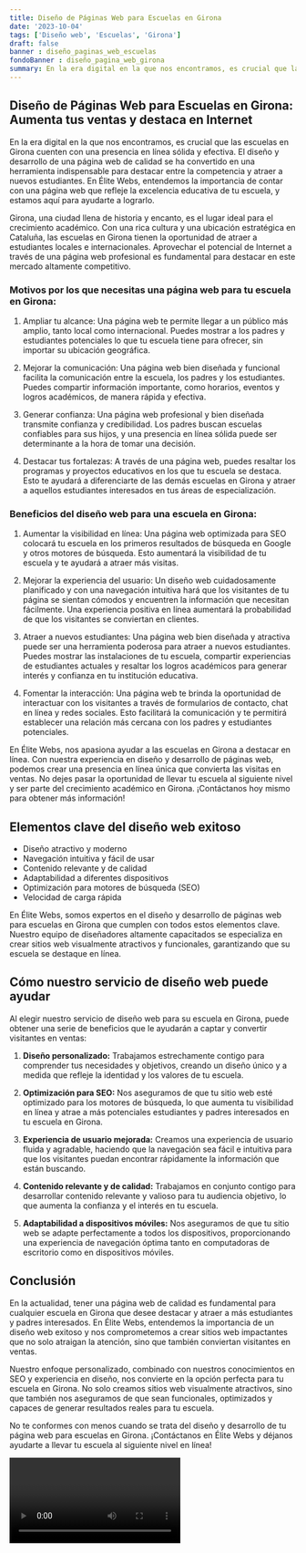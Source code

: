 ```yaml
---
title: Diseño de Páginas Web para Escuelas en Girona
date: '2023-10-04'
tags: ['Diseño web', 'Escuelas', 'Girona']
draft: false
banner : diseño_paginas_web_escuelas
fondoBanner : diseño_pagina_web_girona
summary: En la era digital en la que nos encontramos, es crucial que las escuelas en Girona cuenten con una presencia en línea sólida y efectiva. El diseño y desarrollo de una página web de calidad se ha convertido en una herramienta indispensable para destacar entre la competencia y atraer a nuevos estudiantes. En Élite Webs, entendemos la importancia de contar con una página web que refleje la excelencia educativa de tu escuela, y estamos aquí para ayudarte a lograrlo.
---
```


## **Diseño de Páginas Web para Escuelas en Girona: Aumenta tus ventas y destaca en Internet**

En la era digital en la que nos encontramos, es crucial que las escuelas en Girona cuenten con una presencia en línea sólida y efectiva. El diseño y desarrollo de una página web de calidad se ha convertido en una herramienta indispensable para destacar entre la competencia y atraer a nuevos estudiantes. En Élite Webs, entendemos la importancia de contar con una página web que refleje la excelencia educativa de tu escuela, y estamos aquí para ayudarte a lograrlo.

Girona, una ciudad llena de historia y encanto, es el lugar ideal para el crecimiento académico. Con una rica cultura y una ubicación estratégica en Cataluña, las escuelas en Girona tienen la oportunidad de atraer a estudiantes locales e internacionales. Aprovechar el potencial de Internet a través de una página web profesional es fundamental para destacar en este mercado altamente competitivo.

### **Motivos por los que necesitas una página web para tu escuela en Girona:**

1. Ampliar tu alcance: Una página web te permite llegar a un público más amplio, tanto local como internacional. Puedes mostrar a los padres y estudiantes potenciales lo que tu escuela tiene para ofrecer, sin importar su ubicación geográfica.

2. Mejorar la comunicación: Una página web bien diseñada y funcional facilita la comunicación entre la escuela, los padres y los estudiantes. Puedes compartir información importante, como horarios, eventos y logros académicos, de manera rápida y efectiva.

3. Generar confianza: Una página web profesional y bien diseñada transmite confianza y credibilidad. Los padres buscan escuelas confiables para sus hijos, y una presencia en línea sólida puede ser determinante a la hora de tomar una decisión.

4. Destacar tus fortalezas: A través de una página web, puedes resaltar los programas y proyectos educativos en los que tu escuela se destaca. Esto te ayudará a diferenciarte de las demás escuelas en Girona y atraer a aquellos estudiantes interesados en tus áreas de especialización.

### **Beneficios del diseño web para una escuela en Girona:**

1. Aumentar la visibilidad en línea: Una página web optimizada para SEO colocará tu escuela en los primeros resultados de búsqueda en Google y otros motores de búsqueda. Esto aumentará la visibilidad de tu escuela y te ayudará a atraer más visitas.

2. Mejorar la experiencia del usuario: Un diseño web cuidadosamente planificado y con una navegación intuitiva hará que los visitantes de tu página se sientan cómodos y encuentren la información que necesitan fácilmente. Una experiencia positiva en línea aumentará la probabilidad de que los visitantes se conviertan en clientes.

3. Atraer a nuevos estudiantes: Una página web bien diseñada y atractiva puede ser una herramienta poderosa para atraer a nuevos estudiantes. Puedes mostrar las instalaciones de tu escuela, compartir experiencias de estudiantes actuales y resaltar los logros académicos para generar interés y confianza en tu institución educativa.

4. Fomentar la interacción: Una página web te brinda la oportunidad de interactuar con los visitantes a través de formularios de contacto, chat en línea y redes sociales. Esto facilitará la comunicación y te permitirá establecer una relación más cercana con los padres y estudiantes potenciales.

En Élite Webs, nos apasiona ayudar a las escuelas en Girona a destacar en línea. Con nuestra experiencia en diseño y desarrollo de páginas web, podemos crear una presencia en línea única que convierta las visitas en ventas. No dejes pasar la oportunidad de llevar tu escuela al siguiente nivel y ser parte del crecimiento académico en Girona. ¡Contáctanos hoy mismo para obtener más información!

<GifSeo />

<Cta />

## Elementos clave del diseño web exitoso

- Diseño atractivo y moderno
- Navegación intuitiva y fácil de usar
- Contenido relevante y de calidad
- Adaptabilidad a diferentes dispositivos
- Optimización para motores de búsqueda (SEO)
- Velocidad de carga rápida

En Élite Webs, somos expertos en el diseño y desarrollo de páginas web para escuelas en Girona que cumplen con todos estos elementos clave. Nuestro equipo de diseñadores altamente capacitados se especializa en crear sitios web visualmente atractivos y funcionales, garantizando que su escuela se destaque en línea.

## Cómo nuestro servicio de diseño web puede ayudar

Al elegir nuestro servicio de diseño web para su escuela en Girona, puede obtener una serie de beneficios que le ayudarán a captar y convertir visitantes en ventas:

1. **Diseño personalizado:** Trabajamos estrechamente contigo para comprender tus necesidades y objetivos, creando un diseño único y a medida que refleje la identidad y los valores de tu escuela.

2. **Optimización para SEO:** Nos aseguramos de que tu sitio web esté optimizado para los motores de búsqueda, lo que aumenta tu visibilidad en línea y atrae a más potenciales estudiantes y padres interesados en tu escuela en Girona.

3. **Experiencia de usuario mejorada:** Creamos una experiencia de usuario fluida y agradable, haciendo que la navegación sea fácil e intuitiva para que los visitantes puedan encontrar rápidamente la información que están buscando.

4. **Contenido relevante y de calidad:** Trabajamos en conjunto contigo para desarrollar contenido relevante y valioso para tu audiencia objetivo, lo que aumenta la confianza y el interés en tu escuela.

5. **Adaptabilidad a dispositivos móviles:** Nos aseguramos de que tu sitio web se adapte perfectamente a todos los dispositivos, proporcionando una experiencia de navegación óptima tanto en computadoras de escritorio como en dispositivos móviles.

## Conclusión

En la actualidad, tener una página web de calidad es fundamental para cualquier escuela en Girona que desee destacar y atraer a más estudiantes y padres interesados. En Élite Webs, entendemos la importancia de un diseño web exitoso y nos comprometemos a crear sitios web impactantes que no solo atraigan la atención, sino que también conviertan visitantes en ventas.

Nuestro enfoque personalizado, combinado con nuestros conocimientos en SEO y experiencia en diseño, nos convierte en la opción perfecta para tu escuela en Girona. No solo creamos sitios web visualmente atractivos, sino que también nos aseguramos de que sean funcionales, optimizados y capaces de generar resultados reales para tu escuela.

No te conformes con menos cuando se trata del diseño y desarrollo de tu página web para escuelas en Girona. ¡Contáctanos en Élite Webs y déjanos ayudarte a llevar tu escuela al siguiente nivel en línea!

<Video />

<CtaBot job='Escuelas' city='Girona'/>

<Gmaps query='Girona+españa+maps' />